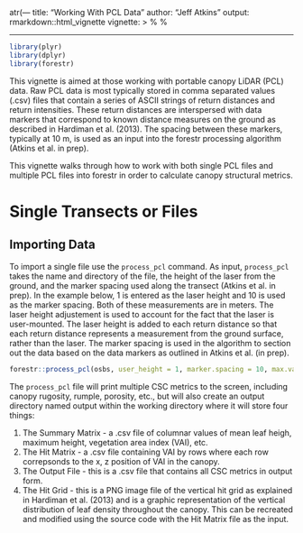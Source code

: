 atr(---
title: "Working With PCL Data"
author: "Jeff Atkins"
output: rmarkdown::html_vignette
vignette: >
  %\VignetteEngine{knitr::rmarkdown}
  %\VignetteIndexEntry{PCL Vignette}
  \usepackage[utf8]{inputenc}


---
```r
library(plyr)
library(dplyr)
library(forestr)
```


This vignette is aimed at those working with portable canopy LiDAR (PCL) data. Raw PCL data is most typically stored in comma separated values (.csv) files that contain a series of ASCII strings of return distances and return intensities. These return distances are interspersed with data markers that correspond to known distance measures on the ground as described in Hardiman et al. (2013). The spacing between these markers, typically at 10 m, is used as an input into the forestr processing algorithm (Atkins et al. in prep). 

This vignette walks through how to work with  both single PCL files and multiple PCL files into forestr in order to calculate canopy structural metrics.

# Single Transects or Files

## Importing Data

To import a single file use the `process_pcl` command. As input, `process_pcl` takes the name and directory of the file, the height of the laser from the ground, and the marker spacing used along the transect (Atkins et al. in prep). In the example below, 1 is entered as the laser height and 10 is used as the marker spacing. Both of these measurements are in meters. The laser height adjustement is used to account for the fact that the laser is user-mounted. The laser height is added to each return distance so that each return distance represents a measurement from the ground surface, rather than the laser. The marker spacing is used in the algorithm to section out the data based on the data markers as outlined in Atkins et al. (in prep).

```r
forestr::process_pcl(osbs, user_height = 1, marker.spacing = 10, max.vai = 8, pavd = FALSE)
```

The `process_pcl` file will print multiple CSC metrics to the screen, including canopy rugosity, rumple, porosity, etc., but will also create an output directory named output within the working directory where it will store four things:

1.  The Summary Matrix - a .csv file of columnar values of mean leaf heigh, maximum height, vegetation area index (VAI), etc.
2.  The Hit Matrix - a .csv file containing VAI by rows where each row correpsonds to the x, z position of VAI in the canopy.
3.  The Output File - this is a .csv file that contains all CSC metrics in output form.
4.  The Hit Grid - this is a PNG image file of the vertical hit grid as explained in Hardiman et al. (2013) and is a graphic representation of the vertical distribution of leaf density throughout the canopy. This can be recreated and modified using the source code with the Hit Matrix file as the input.


